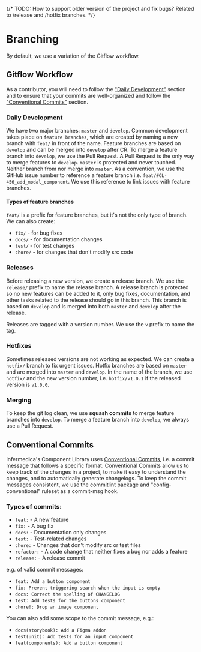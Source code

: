 {/* TODO: How to support older version of the project and fix bugs? Related to /release and /hotfix branches. */}

<Meta title="Contributing Guide/Branching"/>

# Branching

By default, we use a variation of the Gitflow workflow.

<PageOutline/>

## Gitflow Workflow
As a contributor, you will need to follow the ["Daily Development"](#daily-development) section and to ensure that your commits are well-organized and follow the ["Conventional Commits"](#conventional-commits) section.

### Daily Development
We have two major branches: `master` and `develop`. Common development takes place on `feature branches`, which are created by naming a new branch with `feat/` in front of the name.
Feature branches are based on `develop` and can be merged into `develop` after CR. To merge a feature branch into `develop`, we use the Pull Request.
A Pull Request is the only way to merge features to `develop`. `master` is protected and never touched. Neither branch from nor merge into `master`.
As a convention, we use the GitHub issue number to reference a feature branch i.e. `feat/#CL-456_add_modal_component`. We use this reference to link issues with feature branches.

#### Types of feature branches
`feat/` is a prefix for feature branches, but it's not the only type of branch. We can also create:
* `fix/` - for bug fixes
* `docs/` - for documentation changes
* `test/` - for test changes
* `chore/` - for changes that don't modify src code

### Releases
Before releasing a new version, we create a release branch. We use the `release/` prefix to name the release branch.
A release branch is protected so no new features can be added to it, only bug fixes, documentation, and other tasks related to the release should go in this branch.
This branch is based on `develop` and is merged into both `master` and `develop` after the release.

Releases are tagged with a version number. We use the `v` prefix to name the tag.

### Hotfixes
Sometimes released versions are not working as expected. We can create a `hotfix/` branch to fix urgent issues.
Hotfix branches are based on `master` and are merged into `master` and `develop`. In the name of the branch, we use `hotfix/` and the new version number, i.e. `hotfix/v1.0.1` if the released version is `v1.0.0`.

### Merging
To keep the git log clean, we use **squash commits** to merge feature branches into `develop`.
To merge a feature branch into `develop`, we always use a Pull Request.

## Conventional Commits
Infermedica's Component Library uses [Conventional Commits](https://conventionalcommits.org/), i.e. a commit message that follows a specific format.
Conventional Commits allow us to keep track of the changes in a project, to make it easy to understand the changes, and to automatically generate changelogs.
To keep the commit messages consistent, we use the commitlint package and "config-conventional" ruleset as a commit-msg hook.

### Types of commits:
* `feat:` - A new feature
* `fix:` - A bug fix
* `docs:` - Documentation only changes
* `test:` - Test-related changes
* `chore:` - Changes that don't modify src or test files
* `refactor:` - A code change that neither fixes a bug nor adds a feature
* `release:` - A release commit


e.g. of valid commit messages:
* `feat: Add a button component`
* `fix: Prevent triggering search when the input is empty`
* `docs: Correct the spelling of CHANGELOG`
* `test: Add tests for the buttons component`
* `chore!: Drop an image component`

You can also add some scope to the commit message, e.g.:
* `docs(storybook): Add a Figma addon`
* `test(unit): Add tests for an input component`
* `feat(components): Add a button component`

